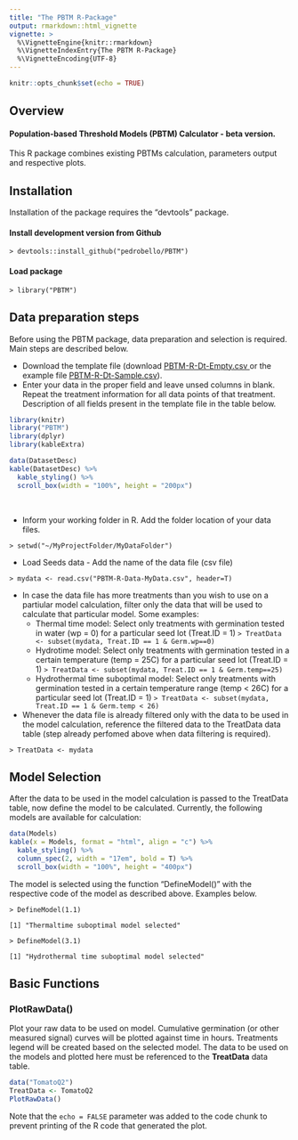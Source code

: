 ```yaml
---
title: "The PBTM R-Package"
output: rmarkdown::html_vignette
vignette: >
  %\VignetteEngine{knitr::rmarkdown}
  %\VignetteIndexEntry{The PBTM R-Package}
  %\VignetteEncoding{UTF-8}
---
```


```r
knitr::opts_chunk$set(echo = TRUE)
```

## Overview
#### Population-based Threshold Models (PBTM) Calculator - beta version. 
This R package combines existing PBTMs calculation, parameters output and respective plots. 

## Installation 
Installation of the package requires the "devtools" package. 

#### Install development version from Github
```
> devtools::install_github("pedrobello/PBTM")
```

#### Load package
```
> library("PBTM")
```

## Data preparation steps

Before using the PBTM package, data preparation and selection is required. Main steps are described below.

*    Download the template file (download <a href="https://raw.githubusercontent.com/pedrobello/PBTM/master/data/PBTM-R-Dt-Empty.csv" download> PBTM-R-Dt-Empty.csv </a> or the example file <a href="https://raw.githubusercontent.com/pedrobello/PBTM/master/data/PBTM-R-Dt-Sample.csv">PBTM-R-Dt-Sample.csv</a>).
*    Enter your data in the proper field and leave unsed columns in blank. Repeat the treatment information for all data points of that treatment. Description of all fields present in the template file in the table below.

```r
library(knitr)
library("PBTM")
library(dplyr)
library(kableExtra)
```

```r
data(DatasetDesc)
kable(DatasetDesc) %>%
  kable_styling() %>%
  scroll_box(width = "100%", height = "200px")

```

<br>

* Inform your working folder in R. Add the folder location of your data files.
```
> setwd("~/MyProjectFolder/MyDataFolder")
```
* Load Seeds data - Add the name of the data file (csv file)
```
> mydata <- read.csv("PBTM-R-Data-MyData.csv", header=T)
```
* In case the data file has more treatments than you wish to use on a partiular model calculation, filter only the data that will be used to calculate that particular model.
Some examples:
    + Thermal time model: Select only treatments with germination tested in water (wp = 0) for a particular seed lot (Treat.ID = 1)
      ``` 
      > TreatData <- subset(mydata, Treat.ID == 1 & Germ.wp==0)
      ```
    + Hydrotime model: Select only treatments with germination tested in a certain temperature (temp = 25C) for a particular seed lot (Treat.ID = 1)
      ``` 
      > TreatData <- subset(mydata, Treat.ID == 1 & Germ.temp==25)
      ```
    + Hydrothermal time suboptimal model: Select only treatments with germination tested in a certain temperature range (temp < 26C) for a particular seed lot (Treat.ID = 1)
      ``` 
      > TreatData <- subset(mydata, Treat.ID == 1 & Germ.temp < 26)
      ```
*    Whenever the data file is already filtered only with the data to be used in the model calculation, reference the filtered data to the TreatData data table (step already perfomed above when data filtering is required).
```
> TreatData <- mydata
```

## Model Selection 

After the data to be used in the model calculation is passed to the TreatData table, now define the model to be calculated. Currently, the following models are available for calculation:

```r
data(Models)
kable(x = Models, format = "html", align = "c") %>%
  kable_styling() %>%
  column_spec(2, width = "17em", bold = T) %>%
  scroll_box(width = "100%", height = "400px")
```


The model is selected using the function "DefineModel()" with the respective code of the model as described above. Examples below.

```
> DefineModel(1.1)

[1] "Thermaltime suboptimal model selected"
```
```
> DefineModel(3.1)

[1] "Hydrothermal time suboptimal model selected"
```

## Basic Functions

### PlotRawData()
Plot your raw data to be used on model. Cumulative germination (or other measured signal) curves will be plotted against time in hours. Treatments legend will be created based on the selected model. The data to be used on the models and plotted here must be referenced to the **TreatData** data table.  

```r
data("TomatoQ2")
TreatData <- TomatoQ2
PlotRawData()
```

Note that the `echo = FALSE` parameter was added to the code chunk to prevent printing of the R code that generated the plot.
